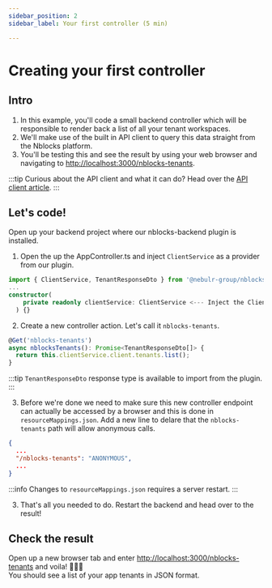 ```yaml
---
sidebar_position: 2
sidebar_label: Your first controller (5 min)

---
```


# Creating your first controller


## Intro
1. In this example, you'll code a small backend controller which will be responsible to render back a list of all your tenant workspaces.
1. We'll make use of the built in API client to query this data straight from the Nblocks platform.
1. You'll be testing this and see the result by using your web browser and navigating to [http://localhost:3000/nblocks-tenants](http://localhost:3000/nblocks-tenants).

:::tip
Curious about the API client and what it can do? Head over the [API client article](../fundamentals/api-client).
:::

## Let's code!
Open up your backend project where our nblocks-backend plugin is installed.

<Tabs>
<TabItem value="nestjs" label="NestJS" default>

1. Open the up the AppController.ts and inject `ClientService` as a provider from our plugin.
```typescript title=src/app.controller.ts
import { ClientService, TenantResponseDto } from '@nebulr-group/nblocks-nestjs';
...
constructor(
    private readonly clientService: ClientService <--- Inject the ClientService
  ) {}
```

2. Create a new controller action. Let's call it `nblocks-tenants`.
```typescript title=src/app.controller.ts
@Get('nblocks-tenants')
async nblocksTenants(): Promise<TenantResponseDto[]> {
  return this.clientService.client.tenants.list();
}
```

:::tip
`TenantResponseDto` response type is available to import from the plugin.
:::

3. Before we're done we need to make sure this new controller endpoint can actually be accessed by a browser and this is done in `resourceMappings.json`. 
Add a new line to delare that the `nblocks-tenants` path will allow anonymous calls.
```json title=nblocks/config/resourceMappings.json
{
  ...
  "/nblocks-tenants": "ANONYMOUS",
  ...
}
```
:::info
Changes to `resourceMappings.json` requires a server restart.
:::

3. That's all you needed to do. Restart the backend and head over to the result!

</TabItem>
</Tabs>

## Check the result
Open up a new browser tab and enter [http://localhost:3000/nblocks-tenants](http://localhost:3000/nblocks-tenants) and voila! 👨🏻‍🍳   
You should see a list of your app tenants in JSON format.